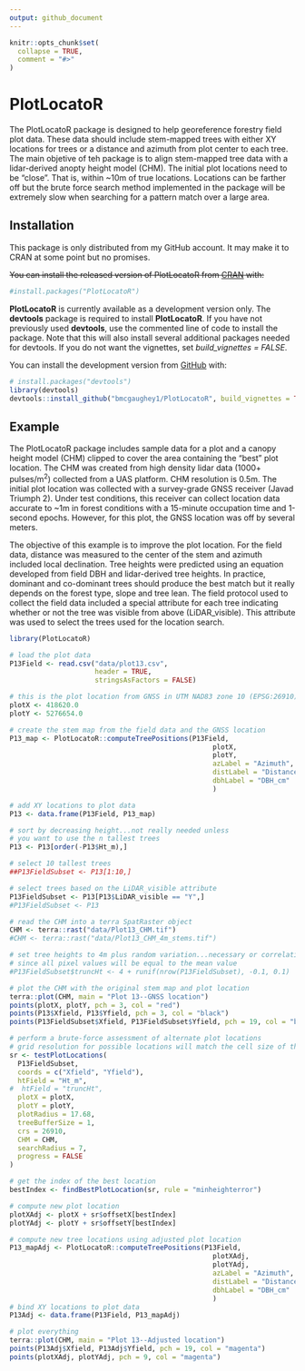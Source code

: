 ```yaml
---
output: github_document
---
```


<!-- README.md is generated from README.Rmd. Please edit that file -->

```r
knitr::opts_chunk$set(
  collapse = TRUE,
  comment = "#>"
)
```

# PlotLocatoR

<!-- badges: start -->
<!-- badges: end -->

The PlotLocatoR package is designed to help georeference forestry field plot data. These data
should include stem-mapped trees with either XY locations for trees or a distance and azimuth from
plot center to each tree. The main objetive of teh package is to align stem-mapped tree data with 
a lidar-derived anopty height model (CHM). The initial plot locations need to be "close". That is, 
within ~10m of true locations. Locations can be farther off but the brute force search method 
implemented in the package will be extremely slow when searching for a pattern match over a large area.

## Installation

This package is only distributed from my GitHub account. It may make it to CRAN at some point but
no promises.

~~You can install the released version of PlotLocatoR from [CRAN](https://CRAN.R-project.org) with:~~

``` r
#install.packages("PlotLocatoR")
```

**PlotLocatoR** is currently available as a development version only. The **devtools** package is required to
install **PlotLocatoR**. If you have not previously used **devtools**, use the commented line of
code to install the package. Note that this will also install several additional packages needed
for devtools. If you do not want the vignettes, set *build_vignettes = FALSE*.

You can install the development version from [GitHub](https://github.com/) with:

``` r
# install.packages("devtools")
library(devtools)
devtools::install_github("bmcgaughey1/PlotLocatoR", build_vignettes = TRUE)
```

## Example

The PlotLocatoR package includes sample data for a plot and a canopy height
model (CHM) clipped to cover the area containing the "best" plot location. The
CHM was created from high density lidar data (1000+ pulses/m^2^) collected from
a UAS platform. CHM resolution is 0.5m. The initial plot location was collected
with a survey-grade GNSS receiver (Javad Triumph 2). Under test conditions, this
receiver can collect location data accurate to ~1m in forest conditions with a
15-minute occupation time and 1-second epochs. However, for this plot, the GNSS
location was off by several meters.

The objective of this example is to improve the plot location. For the field
data, distance was measured to the center of the stem and azimuth included local
declination. Tree heights were predicted using an equation developed from field
DBH and lidar-derived tree heights. In practice, dominant
and co-dominant trees should produce the best match but it really depends on
the forest type, slope and tree lean. The field protocol used to collect the field
data included a special attribute for each tree indicating whether or not the
tree was visible from above (LiDAR_visible). This attribute was used to select the 
trees used for the location search.

```r
library(PlotLocatoR)

# load the plot data
P13Field <- read.csv("data/plot13.csv", 
                     header = TRUE,
                     stringsAsFactors = FALSE)

# this is the plot location from GNSS in UTM NAD83 zone 10 (EPSG:26910)
plotX <- 418620.0
plotY <- 5276654.0

# create the stem map from the field data and the GNSS location
P13_map <- PlotLocatoR::computeTreePositions(P13Field,
                                                  plotX,
                                                  plotY,
                                                  azLabel = "Azimuth",
                                                  distLabel = "Distance",
                                                  dbhLabel = "DBH_cm"
                                                  )

# add XY locations to plot data
P13 <- data.frame(P13Field, P13_map)

# sort by decreasing height...not really needed unless 
# you want to use the n tallest trees
P13 <- P13[order(-P13$Ht_m),]

# select 10 tallest trees
##P13FieldSubset <- P13[1:10,]

# select trees based on the LiDAR_visible attribute
P13FieldSubset <- P13[P13$LiDAR_visible == "Y",]
#P13FieldSubset <- P13

# read the CHM into a terra SpatRaster object
CHM <- terra::rast("data/Plot13_CHM.tif")
#CHM <- terra::rast("data/Plot13_CHM_4m_stems.tif")

# set tree heights to 4m plus random variation...necessary or correlation is undefined
# since all pixel values will be equal to the mean value
#P13FieldSubset$truncHt <- 4 + runif(nrow(P13FieldSubset), -0.1, 0.1)

# plot the CHM with the original stem map and plot location
terra::plot(CHM, main = "Plot 13--GNSS location")
points(plotX, plotY, pch = 3, col = "red")
points(P13$Xfield, P13$Yfield, pch = 3, col = "black")
points(P13FieldSubset$Xfield, P13FieldSubset$Yfield, pch = 19, col = "black")

# perform a brute-force assessment of alternate plot locations
# grid resolution for possible locations will match the cell size of the CHM
sr <- testPlotLocations(
  P13FieldSubset,
  coords = c("Xfield", "Yfield"),
  htField = "Ht_m",
#  htField = "truncHt",
  plotX = plotX,
  plotY = plotY,
  plotRadius = 17.68,
  treeBufferSize = 1,
  crs = 26910,
  CHM = CHM,
  searchRadius = 7,
  progress = FALSE
)

# get the index of the best location
bestIndex <- findBestPlotLocation(sr, rule = "minheighterror")

# compute new plot location
plotXAdj <- plotX + sr$offsetX[bestIndex]
plotYAdj <- plotY + sr$offsetY[bestIndex]

# compute new tree locations using adjusted plot location
P13_mapAdj <- PlotLocatoR::computeTreePositions(P13Field,
                                                  plotXAdj,
                                                  plotYAdj,
                                                  azLabel = "Azimuth",
                                                  distLabel = "Distance",
                                                  dbhLabel = "DBH_cm"
                                                  )
# bind XY locations to plot data
P13Adj <- data.frame(P13Field, P13_mapAdj)

# plot everything
terra::plot(CHM, main = "Plot 13--Adjusted location")
points(P13Adj$Xfield, P13Adj$Yfield, pch = 19, col = "magenta")
points(plotXAdj, plotYAdj, pch = 9, col = "magenta")

```

